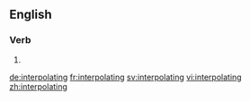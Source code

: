 ==English==

===Verb===
{{head|en|present participle}}

# {{present participle of|interpolate|lang=en|nocat=1}}

[[de:interpolating]]
[[fr:interpolating]]
[[sv:interpolating]]
[[vi:interpolating]]
[[zh:interpolating]]